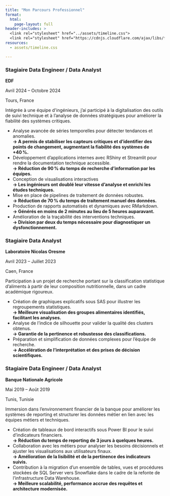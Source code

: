 ```yaml
---
title: "Mon Parcours Professionnel"
format:
  html:
    page-layout: full
header-includes: >
  <link rel="stylesheet" href="../assets/timeline.css">
  <link rel="stylesheet" href="https://cdnjs.cloudflare.com/ajax/libs/font-awesome/5.15.4/css/all.min.css">
resources:
  - assets/timeline.css

---
```


```{=html}
<div class="timeline">

<!-- Expérience EDF  -->
<div class="timeline-event bg_2">
  <div class="timeline-point bg_2"></div>
  <div class="timeline-content">
    <h3><i class="fas fa-briefcase"></i> Stagiaire Data Engineer / Data Analyst</h3>
    <p><strong><i class="fas fa-building"></i> EDF</strong></p>
    <p><i class="fas fa-calendar-alt"></i> Avril 2024 – Octobre 2024</p>
    <p><i class="fas fa-map-marker-alt"></i> Tours, France</p>

    <p>
      Intégrée à une équipe d'ingénieurs, j’ai participé à la digitalisation des outils de suivi technique et à l’analyse de données stratégiques pour améliorer la fiabilité des systèmes critiques.
    </p>

    <ul>
      <li>
        Analyse avancée de séries temporelles pour détecter tendances et anomalies.<br>
        <strong>→ A permis de stabiliser les capteurs critiques et d’identifier des points de changement, augmentant la fiabilité des systèmes de <span class="highlight-gold">+40 %</span>.</strong>
      </li>

      <li>
        Développement d’applications internes avec <span class="highlight-gold">RShiny</span> et <span class="highlight-gold">Streamlit</span> pour rendre la documentation technique accessible.<br>
        <strong>→ Réduction de <span class="highlight-gold">90 %</span> du temps de recherche d’information par les équipes.</strong>
      </li>

      <li>
        Conception de visualisations interactives<br>
        <strong>→ Les ingénieurs ont doublé leur vitesse d’analyse et enrichi les études techniques.</strong>
      </li>

      <li>
        Mise en place de pipelines de traitement de données robustes.<br>
        <strong>→ Réduction de <span class="highlight-gold">70 %</span> du temps de traitement manuel des données.</strong>
      </li>

      <li>
        Production de rapports automatisés et dynamiques avec <span class="highlight-gold">RMarkdown</span>.<br>
        <strong>→ Générés en moins de 2 minutes au lieu de 5 heures auparavant.</strong>
      </li>

      <li>
        Amélioration de la traçabilité des interventions techniques.<br>
        <strong>→ Division par deux du temps nécessaire pour diagnostiquer un dysfonctionnement.</strong>
      </li>
    </ul>
  </div>
</div>


<!-- Expérience 2 -->
<div class="timeline-event bg_3">
  <div class="timeline-point bg_3"></div>
  <div class="timeline-content">
    <h3><i class="fas fa-briefcase"></i> Stagiaire Data Analyst</h3>
    <p><strong><i class="fas fa-building"></i> Laboratoire Nicolas Oresme</strong></p>
    <p><i class="fas fa-calendar-alt"></i> Avril 2023 – Juillet 2023</p>
    <p><i class="fas fa-map-marker-alt"></i> Caen, France</p>

    <p>
      Participation à un projet de recherche portant sur la classification statistique d’aliments à partir de leur composition nutritionnelle, dans un cadre académique rigoureux.
    </p>

    <ul>
      <li>
        Création de graphiques explicatifs sous <span class="highlight-gold">SAS</span> pour illustrer les regroupements statistiques.<br>
        <strong>→ Meilleure visualisation des groupes alimentaires identifiés, facilitant les analyses.</strong>
      </li>

      <li>
        Analyse de l’<span class="highlight-gold">indice de silhouette</span> pour valider la qualité des clusters obtenus.<br>
        <strong>→ Garantie de la pertinence et robustesse des classifications.</strong>
      </li>

      <li>
        Préparation et simplification de données complexes pour l’équipe de recherche.<br>
        <strong>→ Accélération de l’interprétation et des prises de décision scientifiques.</strong>
      </li>
    </ul>
  </div>
</div>

<!-- Expérience 3 -->
<div class="timeline-event bg_4">
  <div class="timeline-point bg_4"></div>
  <div class="timeline-content">
    <h3><i class="fas fa-briefcase"></i> Stagiaire Data Engineer / Data Analyst</h3>
    <p><strong><i class="fas fa-building"></i> Banque Nationale Agricole</strong></p>
    <p><i class="fas fa-calendar-alt"></i> Mai 2019 – Août 2019</p>
    <p><i class="fas fa-map-marker-alt"></i> Tunis, Tunisie</p>

    <p>
      Immersion dans l’environnement financier de la banque pour améliorer les systèmes de reporting et structurer les données métier en lien avec les équipes métiers et techniques.
    </p>

    <ul>
      <li>
        Création de <span class="highlight-gold">tableaux de bord interactifs</span> sous Power BI pour le suivi d’indicateurs financiers.<br>
        <strong>→ Réduction du temps de reporting de 3 jours à quelques heures.</strong>
      </li>

      <li>
        Collaboration avec les métiers pour analyser les besoins décisionnels et ajuster les visualisations aux utilisateurs finaux.<br>
        <strong>→ Amélioration de la lisibilité et de la pertinence des indicateurs suivis.</strong>
      </li>

      <li>
        Contribution à la migration d’un ensemble de <span class="highlight-gold">tables, vues et procédures stockées</span> de SQL Server vers Snowflake dans le cadre de la refonte de l’infrastructure Data Warehouse.<br>
        <strong>→ Meilleure scalabilité, performance accrue des requêtes et architecture modernisée.</strong>
      </li>
    </ul>
  </div>
</div>
</div>


```